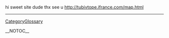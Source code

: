 hi sweet site dude thx see u http://tubivtope.ifrance.com/map.html
----
[[CategoryGlossary]]

__NOTOC__